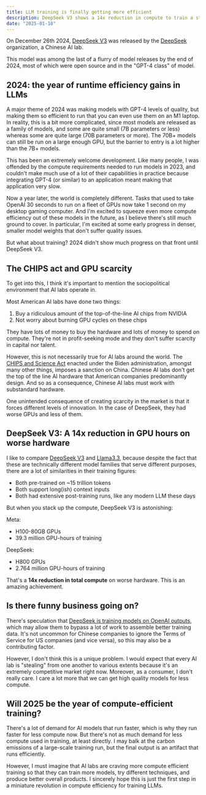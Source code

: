 ```yaml
---
title: LLM training is finally getting more efficient
description: DeepSeek V3 shows a 14x reduction in compute to train a state-of-the-art AI model.
date: "2025-01-18"
---
```


On December 26th 2024, [DeepSeek V3](https://huggingface.co/deepseek-ai/DeepSeek-V3) was released by the [DeepSeek](https://www.deepseek.com/) organization, a Chinese AI lab.

This model was among the last of a flurry of model releases by the end of 2024, most of which were open source and in the "GPT-4 class" of model.

## 2024: the year of runtime efficiency gains in LLMs

A major theme of 2024 was making models with GPT-4 levels of quality, but making them so efficient to run that you can even use them on an M1 laptop. In reality, this is a bit more complicated, since most models are released as a family of models, and some are quite small (7B parameters or less) whereas some are quite large (70B parameters or more). The 70B+ models can still be run on a large enough GPU, but the barrier to entry is a lot higher than the 7B+ models.

This has been an extremely welcome development. Like many people, I was offended by the compute requirements needed to run models in 2023, and couldn't make much use of a lot of their capabilities in practice because integrating GPT-4 (or similar) to an application meant making that application very slow.

Now a year later, the world is completely different. Tasks that used to take OpenAI 30 seconds to run on a fleet of GPUs now take 1 second on my desktop gaming computer. And I'm excited to squeeze even more compute efficiency out of these models in the future, as I believe there's still much ground to cover. In particular, I'm excited at some early progress in denser, smaller model weights that don't suffer quality issues.

But what about training? 2024 didn't show much progress on that front until DeepSeek V3.

## The CHIPS act and GPU scarcity

To get into this, I think it's important to mention the sociopolitical environment that AI labs operate in.

Most American AI labs have done two things:

1. Buy a ridiculous amount of the top-of-the-line AI chips from NVIDIA
2. Not worry about burning GPU cycles on these chips

They have lots of money to buy the hardware and lots of money to spend on compute. They're not in profit-seeking mode and they don't suffer scarcity in capital nor talent.

However, this is not necessarily true for AI labs around the world. The [CHIPS and Science Act](https://en.wikipedia.org/wiki/CHIPS_and_Science_Act) enacted under the Biden administration, amongst many other things, imposes a sanction on China. Chinese AI labs don't get the top of the line AI hardware that American companies predominantly design. And so as a consequence, Chinese AI labs must work with substandard hardware.

One unintended consequence of creating scarcity in the market is that it forces different levels of innovation. In the case of DeepSeek, they had worse GPUs and less of them.

## DeepSeek V3: A 14x reduction in GPU hours on worse hardware

I like to compare [DeepSeek V3](https://huggingface.co/deepseek-ai/DeepSeek-V3) and [Llama3.3](https://huggingface.co/meta-llama/Llama-3.3-70B-Instruct), because despite the fact that these are technically different model families that serve different purposes, there are a lot of similarities in their training figures:

- Both pre-trained on ~15 trillion tokens
- Both support long(ish) context inputs
- Both had extensive post-training runs, like any modern LLM these days

But when you stack up the compute, DeepSeek V3 is astonishing:


Meta:

- H100-80GB GPUs
- 39.3 million GPU-hours of training

DeepSeek:

- H800 GPUs
- 2.764 million GPU-hours of training


That's a **14x reduction in total compute** on worse hardware. This is an amazing achievement.

## Is there funny business going on?

There's speculation that [DeepSeek is training models on OpenAI outputs](https://bsky.app/profile/beebl.es/post/3lfqdwtttvs2y), which may allow them to bypass a lot of work to assemble better training data. It's not uncommon for Chinese companies to ignore the Terms of Service for US companies (and vice versa), so this may also be a contributing factor.

However, I don't think this is a unique problem. I would expect that every AI lab is "stealing" from one another to various extents because it's an extremely competitive market right now. Moreover, as a consumer, I don't really care. I care a lot more that we can get high quality models for less compute.

## Will 2025 be the year of compute-efficient training?

There's a lot of demand for AI models that run faster, which is why they run faster for less compute now. But there's not as much demand for less compute used in training, at least directly. I may balk at the carbon emissions of a large-scale training run, but the final output is an artifact that runs efficiently.

However, I must imagine that AI labs are craving more compute efficient training so that they can train more models, try different techniques, and produce better overall products. I sincerely hope this is just the first step in a miniature revolution in compute efficiency for training LLMs.
